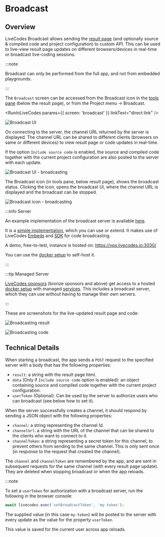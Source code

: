 # Broadcast

## Overview

LiveCodes Broadcast allows sending the [result page](./result.mdx) (and optionally source & compiled code and project configuration) to custom API. This can be used to live-view result page updates on different browsers/devices in real-time or broadcast live-coding sessions.

:::note

Broadcast can only be performed from the full app, and not from embedded playgrounds.

:::

The `Broadcast` screen can be accessed from the Broadcast icon in the [tools pane](./tools-pane.mdx) (below the result page), or from the Project menu → Broadcast.


<RunInLiveCodes params={{ screen: 'broadcast' }} linkText="direct link" />

![Broadcast UI](./../../static/img/screenshots/broadcast-1a.jpg)

On connecting to the server, the channel URL returned by the server is displayed. The channel URL can be shared to different clients (browsers on same or different devices) to view result page or code updates in real-time.

If the option `Include source code` is enabled, the source and compiled code together with the current project configuration are also posted to the server with each update.

![Broadcast UI - broadcasting](./../../static/img/screenshots/broadcast-2a.jpg)

The Broadcast icon (in tools pane, below result page), shows the broadcast status. Clicking the icon, opens the broadcast UI, where the channel URL is displayed and the broadcast can be stopped.

![Broadcast icon - broadcasting](./../../static/img/screenshots/broadcast-3.jpg)

:::info Server

An example implementation of the broadcast server is available [here](https://github.com/live-codes/livecodes/tree/docker/server/src/broadcast).

It is a [simple implementation](https://github.com/live-codes/livecodes/blob/docker/server/src/broadcast/index.ts), which you can use or extend. It makes use of LiveCodes [Embeds](./embeds.mdx) and [SDK](../sdk/index.mdx) for code broadcasting.

A demo, free-to-test, instance is hosted on:
https://vps.livecodes.io:3030/

You can use the [docker setup](../advanced/docker.mdx) to self-host it.

:::

:::tip Managed Server

[LiveCodes sponsors](../sponsor.mdx) (bronze sponsors and above) get access to a hosted [docker setup](../advanced/docker.mdx) with managed [services](../advanced/docker.mdx#services). This includes a broadcast server, which they can use without having to manage their own servers.

:::

These are screenshots for the live-updated result page and code:

![Broadcasting result](./../../static/img/screenshots/broadcast-4.jpg)

![Broadcasting code](./../../static/img/screenshots/broadcast-5.jpg)

## Technical Details

When starting a broadcast, the app sends a `POST` request to the specified server with a body that has the following properties:

- `result`: a string with the result page html.
- `data` (Only if `Include source code` option is enabled): an object containing source and compiled code together with the current project configuration.
- `userToken` (Optional): Can be used by the server to authorize users who can broadcast (see below how to set it).

When the server successfully creates a channel, it should respond by sending a JSON object with the following properties:

- `channel`: a string representing the channel Id.
- `channelUrl`: a string with the URL of the channel that can be shared to the clients who want to connect to it.
- `channelToken`: a string representing a secret token for this channel, to prevent others from sending to the same channel. This is only sent once (in response to the request that created the channel).

The `channel` and `channelToken` are remembered by the app, and are sent in subsequent requests for the same channel (with every result page update). They are deleted when stopping broadcast or when the app reloads.

:::note

To set a `userToken` for authorization with a broadcast server, run the following in the browser console:

```js
await livecodes.exec('setBroadcastToken', 'my-token');
```

The supplied value (in this case `my-token`) will be posted to the server with every update as the value for the property `userToken`.

This value is saved for the current user across app reloads.
